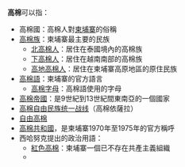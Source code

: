 '''高棉'''可以指：
*高棉國：高棉人對[[柬埔寨|柬埔寨]]的俗稱
*[[高棉族|高棉族]]：柬埔寨最主要的民族
**[[北高棉人|北高棉人]]：居住在泰國境內的高棉族
**[[下高棉人|下高棉人]]：居住在越南南部的高棉族
**[[高地高棉人|高地高棉人]]：居住在柬埔寨高原地區的原住民族
*[[高棉語|高棉語]]：柬埔寨的官方語言
**[[高棉字母|高棉字母]]：高棉語使用的字母
*[[高棉帝國|高棉帝國]]：是9世紀到13世紀間東南亞的一個國家
*[[高棉自由民族统一战线|高棉自由民族统一战线]]（高棉依薩拉）
*[[自由高棉|自由高棉]]
*[[高棉共和國|高棉共和國]]，是柬埔寨1970年至1975年的官方稱呼
*西哈努克提出的政治用語：
**[[紅色高棉|紅色高棉]]：柬埔寨一個已不存在共產主義組織
**{{link-en|解放高棉|Khmer Rumdo}}

{{disambig|K|Cat=二字译名消歧义}}